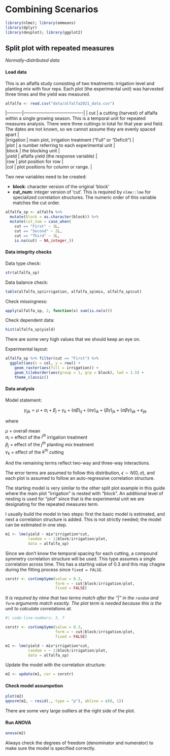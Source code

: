 # Combining Scenarios


```r
library(nlme); library(emmeans)
library(dplyr)
library(desplot); library(ggplot2)
```


## Split plot with repeated measures

*Normally-distributed data* 

#### Load data

This is an alfalfa study consisting of two treatments: irrigation level and planting mix with four reps. Each plot (the experimental unit) was harvested three times and the yield was measured. 

```r
alfalfa <- read.csv("data/alfalfa2021_data.csv")
```

|----------|----------------------------------------|
| cut   | a cutting (harvest) of alfalfa within a single growing season. This is a temporal unit for repeated measures analysis. There were three cuttings in total for that year and field. The dates are not known, so we cannot assume they are evenly spaced apart |        
|irrigation |  main plot, irrigation treatment ("Full" or "Deficit") |       
|plot     | a number referring to each experimental unit  |       
|block |  the blocking unit  |       
|yield  | alfalfa yield (the response variable) |       
|row |  plot position for row |         
|col | plot positions for column or range. |


Two new variables need to be created:

- **block**: character version of the original 'block' 
- **cut_num**: integer version of 'cut'. This is required by `nlme::lme` for specialized correlation structures. The numeric order of this variable matches the cut order. 

```r
alfalfa_sp <- alfalfa %>% 
  mutate(block = as.character(block)) %>% 
  mutate(cut_num = case_when(
    cut == "First" ~ 1L,
    cut == "Second" ~ 2L,
    cut == "Third" ~ 3L,
    is.na(cut) ~ NA_integer_)) 
```

#### Data integrity checks

Data type check: 
```r
str(alfalfa_sp)
```
Data balance check: 
```r
table(alfalfa_sp$irrigation, alfalfa_sp$mix, alfalfa_sp$cut)
```

Check missingness: 
```r
apply(alfalfa_sp, 2, function(x) sum(is.na(x)))
```

Check dependent data:

```r
hist(alfalfa_sp$yield)
```
There are some very high values that we should keep an eye on. 

Experimental layout: 
```r
alfalfa_sp %>% filter(cut == "First") %>% 
  ggplot(aes(x = col, y = row)) +
    geom_raster(aes(fill = irrigation)) +
    geom_tileborder(aes(group = 1, grp = block), lwd = 1.5) + 
    theme_classic()
```

#### Data analysis

Model statement: 

$$y_{ijk} = \mu + \alpha_i+ \beta_j + \gamma_k + (\alpha\beta)_{ij} + (\alpha\gamma)_{ik} + (\beta\gamma)_{jk} + (\alpha\beta\gamma)_{ijk} +\epsilon_{ijk}$$ 

where

$\mu$ = overall mean        
$\alpha_i$ = effect of the $i^{th}$ irrigation treatment                
$\beta_j$ = effect of the $j^{th}$ planting mix treatment     
$\gamma_k$ = effect of the $k^{th}$ cutting 

And the remaining terms reflect two-way and three-way interactions.

The error terms are assumed to follow this distribution, $\epsilon \sim N(0, \sigma)$, and each plot is assumed to follow an auto-regressive correlation structure. 

The starting model is very similar to the other split plot example in this guide where the main plot "irrigation" is nested with "block". An additional level of nesting is used for "plot" since that is the experimental unit we are designating for the repeated measures term. 

I usually build the model in two steps: first the basic model is estimated, and next a correlation structure is added. This is not strictly needed; the model can be estimated in one step. 

```r
m1 <- lme(yield ~ mix*irrigation*cut,
          random = ~ 1|block/irrigation/plot,
          data = alfalfa_sp)
```

Since we don't know the temporal spacing for each cutting, a compound symmetry correlation structure will be used. This type assumes a single correlation across time. This has a starting value of 0.3 and this may chagne during the fitting process since `fixed = FALSE`. 

```r
corstr <- corCompSymm(value = 0.3, 
                      form = ~ cut|block/irrigation/plot,
                      fixed = FALSE)
```

*It is required by nlme that two terms match after the "|" in the `random` and `form` arguments match exactly. The plot term is needed because this is the unit to calculate correlations at.* 

```r
#| code-line-numbers: 3, 7

corstr <- corCompSymm(value = 0.3, 
                      form = ~ cut|block/irrigation/plot,
                      fixed = FALSE)

m1 <- lme(yield ~ mix*irrigation*cut,
          random = ~ 1|block/irrigation/plot,
          data = alfalfa_sp)
```

Update the model with the correlation structure: 

```r
m2 <- update(m1, cor = corstr)
```

#### Check model assumpotion

```r
plot(m2)
qqnorm(m2, ~ resid(., type = "p"), abline = c(0, 1))
```
There are some very large outliers at the right side of the plot. 

#### Run ANOVA

```r
anova(m2)
```

Always check the degrees of freedom (denominator and numerator) to make sure the model is specified correctly. 
